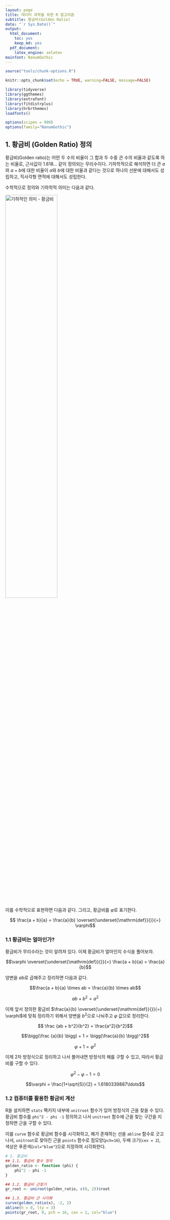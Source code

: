 ```yaml
---
layout: page
title: 데이터 과학을 위한 R 알고리즘
subtitle: 황금비(Golden Ratio)
date: "`r Sys.Date()`"
output:
  html_document: 
    toc: yes
    keep_md: yes
  pdf_document:
    latex_engine: xelatex
mainfont: NanumGothic
---
```


```r
source("tools/chunk-options.R") 

knitr::opts_chunk$set(echo = TRUE, warning=FALSE, message=FALSE)

library(tidyverse)
library(ggthemes)
library(extrafont)
library(fitdistrplus)
library(hrbrthemes)
loadfonts()

options(scipen = 999)
options(family="NanumGothic")
```

## 1. 황금비 (Golden Ratio) 정의 {#golden-ratio}


황금비(Golden ratio)는 어떤 두 수의 비율이 그 합과 두 수중 큰 수의 비율과 같도록 하는 비율로, 
근사값이 1.618... 같이 정의되는 무리수이다. 
기하학적으로 해석하면 더 큰 $a$와 $a+b$에 대한 비율이 $a$와 $b$에 대한 비율과 같다는 것으로 
하나의 선분에 대해서도 성립하고, 직사각형 면적에 대해서도 성립한다.

수학적으로 정의와 기하학적 의미는 다음과 같다.

<img src="fig/golden-ratio.png" alt="기하적인 의미 - 황금비" width="57%" />

이를 수학적으로 표현하면 다음과 같다. 그리고, 황금비를 $\varphi$로 표기한다.

$$ \frac{a + b}{a}  = \frac{a}{b} \overset{\underset{\mathrm{def}}{}}{=} \varphi$$

### 1.1 황금비는 얼마인가? {#golden-ratio-root}

황금비가 무리수라는 것이 알려져 있다. 이제 황금비가 얼마인지 수식을 풀어보자.

$$\varphi \overset{\underset{\mathrm{def}}{}}{=} \frac{a + b}{a}  = \frac{a}{b}$$

양변을 $ab$로 곱해주고 정리하면 다음과 같다.

$$\frac{a + b}{a} \times ab  = \frac{a}{b} \times ab$$

$$ab + b^2 = a^2$$

이제 앞서 정의한 황금비 $\frac{a}{b} \overset{\underset{\mathrm{def}}{}}{=} \varphi$에 맞춰 정리하기 위해서 양변을 $b^2$으로 나눠주고 $\varphi$ 값으로 정리한다.

$$ \frac {ab + b^2}{b^2} = \frac{a^2}{b^2}$$

$$\bigg(\frac {a}{b} \bigg)  + 1 = \bigg(\frac{a}{b} \bigg)^2$$

$$\varphi  + 1 = \varphi^2$$

이제 2차 방정식으로 정리하고 나서 풀어내면 방정식의 해를 구할 수 있고, 따라서 황금비를 구할 수 있다.

$$\varphi^2 - \varphi  - 1 = 0$$


$$\varphi = \frac{1+\sqrt{5}}{2} = 1.6180339887\ldots$$


### 1.2 컴퓨터를 활용한 황금비 계산 {#golden-ratio-root-with-computers}

R을 설치하면 `stats` 팩키지 내부에 `unitroot` 함수가 있어 방정식의 근을 찾을 수 있다.
황금비 함수를 `phi^2 - phi -1` 정의하고 나서 `unitroot` 함수에 근을 찾는 구간을 지정하면 근을 구할 수 있다.

이를 `curve` 함수로 황금비 함수를 시각화하고, 해가 존재하는 선을 `abline` 함수로 긋고 나서,
`unitroot`로 찾아진 근을 `points` 함수로 점모양(`pch=16`), 두배 크기(`cex = 2`), 색상은 푸른색(`col="blue"`)으로 지정하여 
시각화한다.

``` r
# 1. 황금비 
## 1.1. 황금비 함수 정의
golden_ratio <- function (phi) {
    phi^2 - phi -1    
}

## 1.2. 황금비 근찾기
gr_root <- uniroot(golden_ratio, c(0, 2))$root

## 1.3. 황금비 근 시각화
curve(golden_ratio(x), -2, 2)
abline(h = 0, lty = 3)
points(gr_root, 0, pch = 16, cex = 2, col="blue")
```